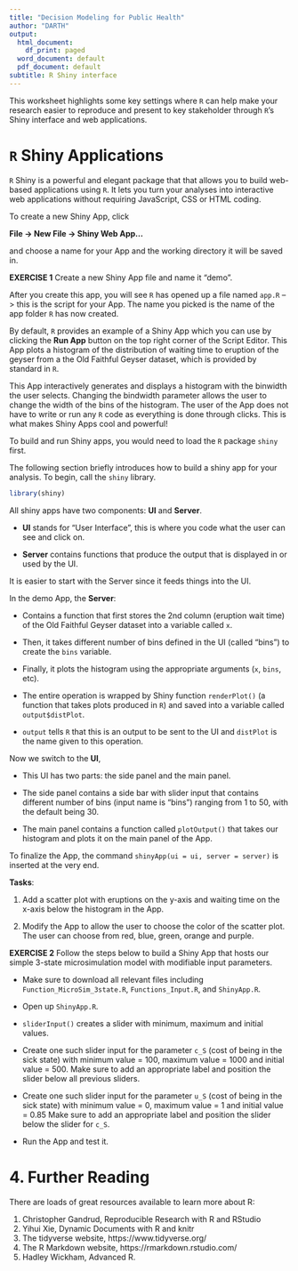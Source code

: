 ---
title: "Decision Modeling for Public Health"
author: "DARTH"
output:
  html_document:
    df_print: paged
  word_document: default
  pdf_document: default
subtitle: R Shiny interface
---

This worksheet highlights some key settings where `R` can help make your research easier to reproduce and present to key stakeholder through `R`'s Shiny interface and web applications.

# `R` Shiny Applications

`R` Shiny is a powerful and elegant package that that allows you to build web-based applications using `R`. It lets you turn your analyses into interactive web applications without requiring JavaScript, CSS or HTML coding. 

To create a new Shiny App, click

**File -> New File -> Shiny Web App...**

and choose a name for your App and the working directory it will be saved in.

**EXERCISE 1** Create a new Shiny App file and name it "demo". 

After you create this app, you will see `R` has opened up a file named `app.R` --> this is the script for your App. The name you picked is the name of the app folder `R` has now created.

By default, `R` provides an example of a Shiny App which you can use by clicking the **Run App** button on the top right corner of the Script Editor. This App plots a histogram of the distribution of waiting time to eruption of the geyser from a the Old Faithful Geyser dataset, which is provided by standard in `R`.

This App interactively generates and displays a histogram with the binwidth the user selects. Changing the bindwidth parameter allows the user to change the width of the bins of the histogram. The user of the App does not have to write or run any `R` code as everything is done through clicks. This is what makes Shiny Apps cool and powerful!

To build and run Shiny apps, you would need to load the `R` package `shiny` first.

The following section briefly introduces how to build a shiny app for your analysis. To begin, call the `shiny` library.

```{r, warning = FALSE, message = FALSE}
library(shiny)
```

All shiny apps have two components: **UI** and **Server**.

- **UI** stands for "User Interface", this is where you code what the user can see and click on.

- **Server** contains functions that produce the output that is displayed in or used by the UI.

It is easier to start with the Server since it feeds things into the UI.

In the demo App, the **Server**:

- Contains a function that first stores the 2nd column (eruption wait time) of the Old Faithful Geyser dataset into a variable called `x`.

- Then, it takes different number of bins defined in the UI (called "bins") to create the `bins` variable. 

- Finally, it plots the histogram using the appropriate arguments (`x`, `bins`, etc).

- The entire operation is wrapped by Shiny function `renderPlot()` (a function that takes plots produced in `R`) and saved into a variable called `output$distPlot`. 

- `output` tells `R` that this is an output to be sent to the UI and `distPlot` is the name given to this operation.

Now we switch to the **UI**,

- This UI has two parts: the side panel and the main panel.

- The side panel contains a side bar with slider input that contains different number of bins (input name is "bins") ranging from 1 to 50, with the default being 30. 

- The main panel contains a function called `plotOutput()` that takes our histogram and plots it on the main panel of the App.

To finalize the App, the command `shinyApp(ui = ui, server = server)` is inserted at the very end.

**Tasks**:

1. Add a scatter plot with eruptions on the y-axis and waiting time on the x-axis below the histogram in the App. 

2. Modify the App to allow the user to choose the color of the scatter plot. The user can choose from red, blue, green, orange and purple. 

**EXERCISE 2** Follow the steps below to build a Shiny App that hosts our simple 3-state microsimulation model with modifiable input parameters.

- Make sure to download all relevant files including `Function_MicroSim_3state.R`, `Functions_Input.R`, and `ShinyApp.R`.

- Open up `ShinyApp.R`.

- `sliderInput()` creates a slider with minimum, maximum and initial values.

- Create one such slider input for the parameter `c_S` (cost of being in the sick state) with minimum value = 100, maximum value = 1000 and initial value = 500. Make sure to add an appropriate label and position the slider below all previous sliders. 

- Create one such slider input for the parameter `u_S` (cost of being in the sick state) with minimum value = 0, maximum value = 1 and initial value = 0.85 Make sure to add an appropriate label and position the slider below the slider for `c_S`. 

- Run the App and test it.

# 4. Further Reading
  
There are loads of great resources available to learn more about R:

1. Christopher Gandrud, Reproducible Research with R and RStudio
2. Yihui Xie, Dynamic Documents with R and knitr
3. The tidyverse website, https://www.tidyverse.org/
4. The R Markdown website, https://rmarkdown.rstudio.com/
5. Hadley Wickham, Advanced R.

